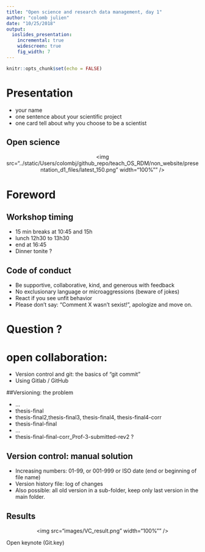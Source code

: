 ```yaml
---
title: "Open science and research data management, day 1"
author: "colomb julien"
date: "10/25/2018"
output:
  ioslides_presentation:
    incremental: true
    widescreen: true
    fig_width: 7
---
```


```r
knitr::opts_chunk$set(echo = FALSE)
```

# Presentation 

- your name
- one sentence about your scientific project
- one card tell about why you choose to be a scientist

## Open science


<center><img src="../static/Users/colombj/github_repo/teach_OS_RDM/non_website/presentation_d1_files/latest_150.png" width="100%"" /></center>


  
 
 




# Foreword
## Workshop timing

- 15 min breaks at 10:45 and 15h
- lunch 12h30 to 13h30
- end at 16:45
- Dinner tonite ?


## Code of conduct

- Be supportive, collaborative, kind, and generous with feedback
- No exclusionary language or microaggressions (beware of jokes)
- React if you see unfit behavior
- Please don’t say: “Comment X wasn’t sexist!”, apologize and move on.

# Question ?

# open collaboration: 

- Version control and git: the basics of “git commit”
- Using Gitlab / GitHub

##Versioning: the problem

- …
- thesis-final
- thesis-final2,thesis-final3, thesis-final4, thesis-final4-corr
- thesis-final-final
- …
- thesis-final-final-corr_Prof-3-submitted-rev2 ?

## Version control: manual solution

- Increasing numbers: 01-99, or 001-999 or ISO date (end or beginning of file name)
- Version history file: log of changes 
- Also possible: all old version in a sub-folder, keep only last version in the main folder.

## Results

<center><img src="images/VC_result.png" width="100%"" /></center>


Open keynote (Git.key)